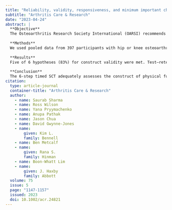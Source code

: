 ```yaml
---
title: "Reliability, validity, responsiveness, and minimum important change of the Stair Climb Test in adults with hip and knee osteoarthritis"
subtitle: "Arthritis Care & Research"
date: "2023-04-24"
abstract: |
  **Objective**
  The Osteoarthritis Research Society International (OARSI) recommends assessment of physical function using a performance-based test of stair negotiation but was unable to recommend any specific test. We assessed the reliability, validity, responsiveness, measurement error, and minimum important change (MIC) of the 6-step timed Stair Climb Test (SCT).
  
  **Methods**
  We used pooled data from 397 participants with hip or knee osteoarthritis (54% women) from 4 clinical trials (86% retained at 12-week follow-up). Construct validity was assessed by testing 6 a priori hypotheses against other OARSI-recommended physical function measures. A self-reported Global Rating of Change scale was used to classify participants as worsened, improved, and stable. Participants who worsened in physical function were excluded from all analyses. Responsiveness and MIC were assessed using multiple anchor-based and distribution-based approaches. Test–retest reliability, standard error of measurement (SEM), and smallest detectable change (SDC) were assessed on stable participants.
  
  **Results**
  Five of 6 hypotheses (83%) for construct validity were met. Test–retest reliability was excellent (intraclass correlation coefficient2,1 0.83; 95% confidence interval 0.71–0.90). The SEM and SDC values were 0.44 and 1.21 seconds, respectively. We did not find adequate support for responsiveness. The MIC values ranged from 0.78 to 1.95 seconds using different approaches (median 1.37 seconds).
  
  **Conclusion**
  The 6-step timed SCT adequately assesses the construct of physical function in individuals with hip or knee osteoarthritis with excellent 12-week test–retest reliability. However, support for its responsiveness was inadequate to recommend its use as an outcome measure in people with osteoarthritis for research and clinical practice.
citation: 
  type: article-journal
  container-title: "Arthritis Care & Research"
  author:
    - name: Saurab Sharma
    - name: Ross Wilson
    - name: Yana Pryymachenko
    - name: Anupa Pathak
    - name: Jason Chua
    - name: David Gwynne-Jones
    - name:
        given: Kim L.
        family: Bennell
    - name: Ben Metcalf
    - name:
        given: Rana S.
        family: Hinman
    - name: Boon-Whatt Lim
    - name:
        given: J. Haxby
        family: Abbott
  volume: 75
  issue: 5
  page: "1147-1157"
  issued: 2023
  doi: 10.1002/acr.24821
---
```


